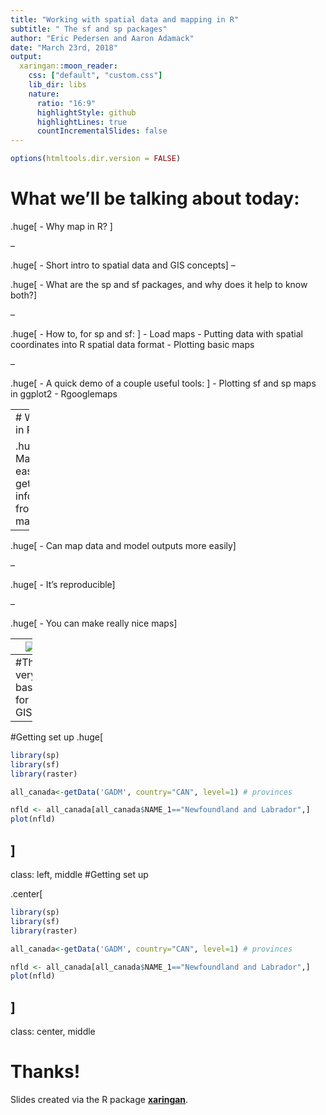 ```yaml
---
title: "Working with spatial data and mapping in R"
subtitle: " The sf and sp packages"
author: "Eric Pedersen and Aaron Adamack"
date: "March 23rd, 2018"
output:
  xaringan::moon_reader:
    css: ["default", "custom.css"]
    lib_dir: libs
    nature:
      ratio: "16:9"
      highlightStyle: github
      highlightLines: true
      countIncrementalSlides: false
---
```


```r
options(htmltools.dir.version = FALSE)
```

# What we'll be talking about today:
.huge[
- Why map in R? 
]

--

.huge[
- Short intro to spatial data and GIS concepts
]
--

.huge[
- What are the sp and sf packages, and why does it help to know both?
]

--

.huge[
- How to, for sp and sf: 
]
  - Load maps
  - Putting data with spatial coordinates into R spatial data format
  - Plotting basic maps

--

.huge[
- A quick demo of a couple useful tools: 
]
  - Plotting sf and sp maps in ggplot2
  - Rgooglemaps
  
---
# Why map in R?

.huge[
- Makes it easier to get information from maps
]

--

.huge[
- Can map data and model outputs more easily
]

--

.huge[
- It's reproducible]

--

.huge[
- You can make really nice maps]


---
![](figures/bike_ggplot.png)

--- 
#The very basics for GIS



---

#Getting set up
.huge[
```r
library(sp)
library(sf)
library(raster)

all_canada<-getData('GADM', country="CAN", level=1) # provinces

nfld <- all_canada[all_canada$NAME_1=="Newfoundland and Labrador",]
plot(nfld)
```
]
---
class: left, middle
#Getting set up

.center[
```r
library(sp)
library(sf)
library(raster)

all_canada<-getData('GADM', country="CAN", level=1) # provinces

nfld <- all_canada[all_canada$NAME_1=="Newfoundland and Labrador",]
plot(nfld)
```
]
---

class: center, middle

# Thanks!

Slides created via the R package [**xaringan**](https://github.com/yihui/xaringan).


